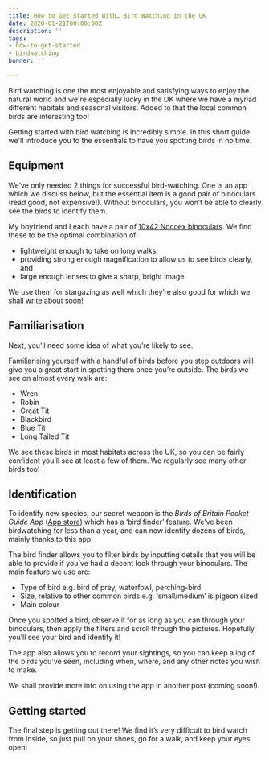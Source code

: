 ```yaml
---
title: How to Get Started With… Bird Watching in the UK
date: 2020-01-21T00:00:00Z
description: ''
tags:
- how-to-get-started
- birdwatching
banner: ''

---
```

Bird watching is one the most enjoyable and satisfying ways to enjoy the natural world and we're especially lucky in the UK where we have a myriad different habitats and seasonal visitors. Added to that the local common birds are interesting too! 

Getting started with bird watching is incredibly simple. In this short guide we'll introduce you to the essentials to have you spotting birds in no time.

## Equipment

We’ve only needed 2 things for successful bird-watching. One is an app which we discuss below, but the essential item is a good pair of binoculars (read good, not expensive!). Without binoculars, you won’t be able to clearly see the birds to identify them.

My boyfriend and I each have a pair of [10x42 Nocoex binoculars](https://www.amazon.co.uk/NOCOEX-Binoculars-Binocular-Watching-EX6118D/dp/B078H5B1CH/ref=sr_1_5?crid=3LYICRXD3AT2E&keywords=nocoex+10x42+binoculars&qid=1578240011&sprefix=nocoex+%2Caps%2C165&sr=8-5). We find these to be the optimal combination of:

* lightweight enough to take on long walks,
* providing strong enough magnification to allow us to see birds clearly, and
* large enough lenses to give a sharp, bright image.

We use them for stargazing as well which they’re also good for which we shall write about soon!

## Familiarisation

Next, you’ll need some idea of what you’re likely to see. 

Familiarising yourself with a handful of birds before you step outdoors will give you a great start in spotting them once you’re outside. The birds we see on almost every walk are:

* Wren
* Robin
* Great Tit
* Blackbird
* Blue Tit
* Long Tailed Tit

We see these birds in most habitats across the UK, so you can be fairly confident you’ll see at least a few of them. We regularly see many other birds too!

## Identification

To identify new species, our secret weapon is the _Birds of Britain Pocket Guide App_ ([App store](https://apps.apple.com/gb/app/birds-of-britain-pocket-guide/id419358365)) which has a ‘bird finder’ feature. We’ve been birdwatching for less than a year, and can now identify dozens of birds, mainly thanks to this app. 

The bird finder allows you to filter birds by inputting details that you will be able to provide if you’ve had a decent look through your binoculars. The main feature we use are:

* Type of bird e.g. bird of prey, waterfowl, perching-bird
* Size, relative to other common birds e.g. ‘small/medium’ is pigeon sized
* Main colour

Once you spotted a bird, observe it for as long as you can through your binoculars, then apply the filters and scroll through the pictures. Hopefully you’ll see your bird and identify it!

The app also allows you to record your sightings, so you can keep a log of the birds you’ve seen, including when, where, and any other notes you wish to make.

We shall provide more info on using the app in another post (coming soon!). 

## Getting started

The final step is getting out there! We find it’s very difficult to bird watch from inside, so just pull on your shoes, go for a walk, and keep your eyes open!